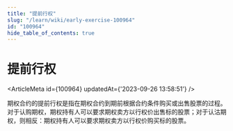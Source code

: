 ```yaml
---
title: "提前行权"
slug: "/learn/wiki/early-exercise-100964"
id: "100964"
hide_table_of_contents: true
---
```



# 提前行权

<ArticleMeta id={100964} updatedAt={'2023-09-26 13:58:51'} />
<div className='border-solid border-b border-t-0 my-4 border-[var(--ifm-color-gray-300)]' />

期权合约的提前行权是指在期权合约到期前根据合约条件购买或出售股票的过程。对于认购期权，期权持有人可以要求期权卖方以行权价出售标的股票；对于认沽期权，则相反：期权持有人可以要求期权卖方以行权价购买标的股票。
